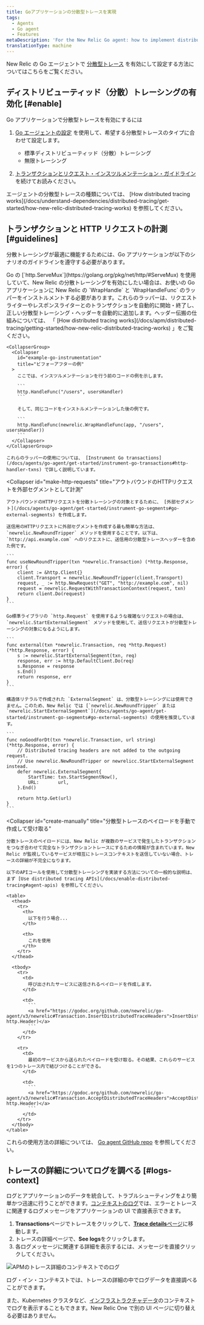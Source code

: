 ```yaml
---
title: Goアプリケーションの分散型トレースを実現
tags:
  - Agents
  - Go agent
  - Features
metaDescription: 'For the New Relic Go agent: how to implement distributed tracing across your Go language applications and services.'
translationType: machine
---
```


New Relic の Go エージェントで [分散型トレース](/docs/apm/distributed-tracing/getting-started/introduction-distributed-tracing) を有効にして設定する方法についてはこちらをご覧ください。

## ディストリビューティッド（分散）トレーシングの有効化 [#enable]

Go アプリケーションで分散型トレースを有効にするには

1. [Go エージェントの設定](/docs/agents/go-agent/configuration/go-agent-configuration#distributed-tracing) を使用して、希望する分散型トレースのタイプに合わせて設定します。

   - 標準ディストリビューティッド（分散）トレーシング
   - 無限トレーシング

2. [トランザクションとリクエスト・インスツルメンテーション・ガイドライン](#guidelines) を続けてお読みください。

<Callout variant="tip">
  エージェントの分散型トレースの種類については、 [How distributed tracing
  works](/docs/understand-dependencies/distributed-tracing/get-started/how-new-relic-distributed-tracing-works)
  を参照してください。
</Callout>

## トランザクションと HTTP リクエストの計測 [#guidelines]

分散トレーシングが最適に機能するためには、Go アプリケーションが以下のシナリオのガイドラインを遵守する必要があります。

<CollapserGroup>
  <Collapser
    id="create-transactions"
    title="トランザクションの計測（ServeMuxを使用する場合）"
  >
    Go の [`http.ServeMux`](https://golang.org/pkg/net/http/#ServeMux) を使用していて、New Relic の分散トレーシングを有効にしたい場合は、お使いの Go アプリケーションに New Relic の `WrapHandle` と `WrapHandleFunc` のラッパーをインストルメントする必要があります。これらのラッパーは、リクエストライターやレスポンスライターとのトランザクションを自動的に開始・終了し、正しい分散型トレーシング・ヘッダーを自動的に追加します。ヘッダー伝搬の仕組みについては、 「 [How distributed tracing works](/docs/apm/distributed-tracing/getting-started/how-new-relic-distributed-tracing-works) 」をご覧ください。

    <CollapserGroup>
      <Collapser
        id="example-go-instrumentation"
        title="ビフォーアフターの例"
      >
        ここでは、インスツルメンテーションを行う前のコードの例を示します。

        ```
        http.HandleFunc("/users", usersHandler)
        ```

        そして、同じコードをインストルメンテーションした後の例です。

        ```
        http.HandleFunc(newrelic.WrapHandleFunc(app, "/users", usersHandler))
        ```
      </Collapser>
    </CollapserGroup>

    これらのラッパーの使用については、 [Instrument Go transactions](/docs/agents/go-agent/get-started/instrument-go-transactions#http-handler-txns) で詳しく説明しています。

  </Collapser>

  <Collapser
    id="make-http-requests"
    title="アウトバウンドのHTTPリクエストを外部セグメントとして計測"
  >
    アウトバウンドのHTTPリクエストを分散トレーシングの対象とするために、 [外部セグメント](/docs/agents/go-agent/get-started/instrument-go-segments#go-external-segments) を作成します。

    送信用のHTTPリクエストに外部セグメントを作成する最も簡単な方法は、 `newrelic.NewRoundTripper` メソッドを使用することです。以下は、 `http://api.example.com` へのリクエストに、送信用の分散型トレースヘッダーを含めた例です。

    ```
    func useNewRoundTripper(txn *newrelic.Transaction) (*http.Response, error) {
        client := &http.Client{}
        client.Transport = newrelic.NewRoundTripper(client.Transport)
        request, _ := http.NewRequest("GET", "http://example.com", nil)
        request = newrelic.RequestWithTransactionContext(request, txn)
        return client.Do(request)
    }
    ```

    Go標準ライブラリの `http.Request` を使用するような複雑なリクエストの場合は、 `newrelic.StartExternalSegment` メソッドを使用して、送信リクエストが分散型トレーシングの対象になるようにします。

    ```
    func external(txn *newrelic.Transaction, req *http.Request) (*http.Response, error) {
        s := newrelic.StartExternalSegment(txn, req)
        response, err := http.DefaultClient.Do(req)
        s.Response = response
        s.End()
        return response, err
    }
    ```

    構造体リテラルで作成された `ExternalSegment` は、分散型トレーシングには使用できません。このため、New Relic では [`newrelic.NewRoundTripper` または `newrelic.StartExternalSegment`](/docs/agents/go-agent/get-started/instrument-go-segments#go-external-segments) の使用を推奨しています。

    ```
    func noGoodForDt(txn *newrelic.Transaction, url string) (*http.Response, error) {
        // Distributed tracing headers are not added to the outgoing request.
        // Use newrelic.NewRoundTripper or newrelicc.StartExternalSegment instead.
        defer newrelic.ExternalSegment{
            StartTime: txn.StartSegmentNow(),
            URL:       url,
        }.End()

        return http.Get(url)
    }
    ```

  </Collapser>

  <Collapser
    id="create-manually"
    title="分散型トレースのペイロードを手動で作成して受け取る"
  >
    分散トレースのペイロードには、New Relic が複数のサービスで発生したトランザクションをつなぎ合わせて完全なトランザクショントレースにするための情報が含まれています。New Relic が監視しているサービスが相互にトレースコンテキストを送信していない場合、トレースの詳細が不完全になります。

    以下のAPIコールを使用して分散型トレーシングを実装する方法についての一般的な説明は、まず [Use distributed tracing APIs](/docs/enable-distributed-tracing#agent-apis) を参照してください。

    <table>
      <thead>
        <tr>
          <th>
            以下を行う場合...
          </th>

          <th>
            これを使用
          </th>
        </tr>
      </thead>

      <tbody>
        <tr>
          <td>
            呼び出されたサービスに送信されるペイロードを作成します。
          </td>

          <td>
            ```
            <a href="https://godoc.org/github.com/newrelic/go-agent/v3/newrelic#Transaction.InsertDistributedTraceHeaders">InsertDistributedTraceHeaders(h http.Header)</a>
            ```
          </td>
        </tr>

        <tr>
          <td>
            最初のサービスから送られたペイロードを受け取る。その結果、これらのサービスを1つのトレース内で結びつけることができる。
          </td>

          <td>
            ```
            <a href="https://godoc.org/github.com/newrelic/go-agent/v3/newrelic#Transaction.AcceptDistributedTraceHeaders">AcceptDistributedTraceHeaders(h http.Header)</a>
            ```
          </td>
        </tr>
      </tbody>
    </table>

  </Collapser>
</CollapserGroup>

これらの使用方法の詳細については、 [Go agent GitHub repo](https://github.com/newrelic/go-agent/blob/master/GUIDE.md#distributed-tracing) を参照してください。

## トレースの詳細についてログを調べる [#logs-context]

ログとアプリケーションのデータを統合して、トラブルシューティングをより簡単かつ迅速に行うことができます。[コンテキストのログ](/docs/logs/logs-context/configure-logs-context-go/)では、エラーとトレースに関連するログメッセージをアプリケーションの UI で直接表示できます。

1. **Transactions**ページでトレースをクリックして、[**Trace details**ページ](/docs/apm/transactions/transaction-traces/transaction-traces-trace-details-page)に移動します。
2. トレースの詳細ページで、**See logs**をクリックします。
3. 各ログメッセージに関連する詳細を表示するには、メッセージを直接クリックしてください。

![APMのトレース詳細のコンテキストでのログ](src/images/logs-in-context-traces.png 'APMのトレース詳細のコンテキストでのログ')

<figcaption>
  ログ・イン・コンテキストでは、トレースの詳細の中でログデータを直接調べることができます。
</figcaption>

また、Kubernetes クラスタなど、[インフラストラクチャデータ](/docs/logs/forward-logs/forward-your-logs-using-infrastructure-agent/)のコンテキストでログを表示することもできます。New Relic One で別の UI ページに切り替える必要はありません。
